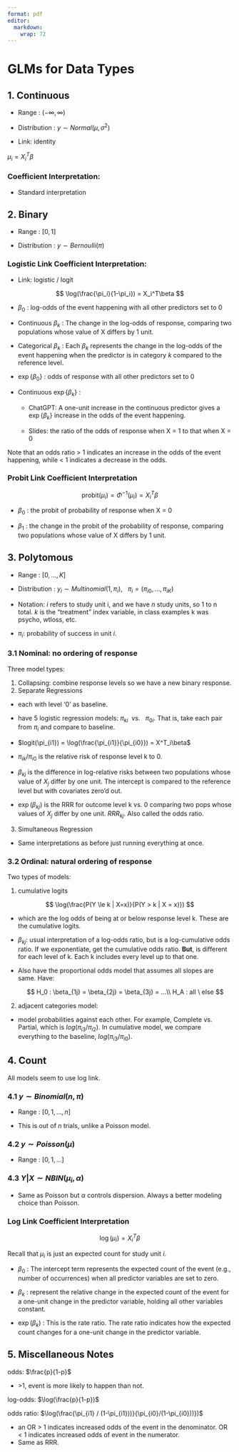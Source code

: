 ```yaml
---
format: pdf
editor: 
  markdown: 
    wrap: 72
---
```


# GLMs for Data Types

## 1. Continuous

-   Range : $(-\infty, \infty)$

-   Distribution : $y \sim Normal(\mu, \sigma^2)$

-   Link: identity

$\mu_i = X^T_i\beta$

### Coefficient Interpretation:

-   Standard interpretation

## 2. Binary

-   Range : $[0,1]$

-   Distribution : $y \sim Bernoulli(\pi)$

### Logistic Link Coefficient Interpretation:

-   Link: logistic / logit

$$
\log(\frac{\pi_i}{1-\pi_i}) = X_i^T\beta
$$

-   $\beta_0$ : log-odds of the event happening with all other
    predictors set to 0

-   Continuous $\beta_k$ : The change in the log-odds of response,
    comparing two populations whose value of X differs by 1 unit.

-   Categorical $\beta_k$ : Each $\beta_k$ represents the change in the
    log-odds of the event happening when the predictor is in category
    $k$ compared to the reference level.

-   $\exp\{\beta_0\}$ : odds of response with all other predictors set
    to 0

-   Continuous $\exp\{\beta_k\}$ :

    -   ChatGPT: A one-unit increase in the continuous predictor gives a
        $\exp\{\beta_k\}$ increase in the odds of the event happening.

    -   Slides: the ratio of the odds of response when X = 1 to that
        when X = 0

Note that an odds ratio \> 1 indicates an increase in the odds of the
event happening, while \< 1 indicates a decrease in the odds.

### Probit Link Coefficient Interpretation

$$
\text{probit}(\mu_i) = \Phi^{-1}(\mu_i) = X_i^T\beta
$$

-   $\beta_0$ : the probit of probability of response when X = 0

-   $\beta_1$ : the change in the probit of the probability of response,
    comparing two populations whose value of X differs by 1 unit.

## 3. Polytomous

-   Range : $[0, ..., K]$

-   Distribution :
    $y_i \sim Multinomial(1, \pi_i), \ \ \ \pi_i = (\pi_{i0},...,\pi_{iK})$

-   Notation: $i$ refers to study unit i, and we have $n$ study units,
    so 1 to n total. $k$ is the "treatment" index variable, in class
    examples k was psycho, wtloss, etc.

-   $\pi_i$: probability of success in unit $i$.

### 3.1 Nominal: no ordering of response

Three model types:

1.  Collapsing: combine response levels so we have a new binary
    response.
2.  Separate Regressions

-   each with level '0' as baseline.

-   have 5 logistic regression models:
    $\pi_{ki} \ \ \text{vs.} \ \ \ \pi_{0i}$. That is, take each pair
    from $\pi_i$ and compare to baseline.

-   $logit(\pi_{i1}) = \log(\frac{\pi_{i1}}{\pi_{i0}}) = X^T_i\beta$

-   $\pi_{ik} / \pi_{i0}$ is the relative risk of response level k to 0.

-   $\beta_{kj}$ is the difference in log-relative risks between two
    populations whose value of $X_j$ differ by one unit. The intercept
    is compared to the reference level but with covariates zero'd out.

-   $\exp({\beta_{kj}})$ is the RRR for outcome level k vs. 0 comparing
    two pops whose values of $X_j$ differ by one unit. $RRR_{kj}$. Also
    called the odds ratio.

3.  Simultaneous Regression

-   Same interpretations as before just running everything at once.

### 3.2 Ordinal: natural ordering of response

Two types of models:

1.  cumulative logits

$$
\log(\frac{P(Y \le k | X=x)}{P(Y > k | X = x)})
$$

-   which are the log odds of being at or below response level k. These
    are the cumulative logits.

-   $\beta_{kj}$: usual interpretation of a log-odds ratio, but is a
    log-cumulative odds ratio. If we exponentiate, get the cumulative
    odds ratio. **But**, is different for each level of k. Each k
    includes every level up to that one.

-   Also have the proportional odds model that assumes all slopes are
    same. Have:

    $$
    H_0 : \beta_{1j} = \beta_{2j} = \beta_{3j} = ...\\ 
    H_A : all \ else
    $$

2.  adjacent categories model:

-   model probabilities against each other. For example, Complete vs.
    Partial, which is $log(\pi_{i3}/\pi_{i2})$. In cumulative model, we
    compare everything to the baseline, $log(\pi_{i3}/\pi_{i0})$.

## 4. Count

All models seem to use log link.

### 4.1 $y \sim Binomial(n, \pi)$

-   Range : $[0, 1, ..., n]$

-   This is out of $n$ trials, unlike a Poisson model.

### 4.2 $y \sim Poisson(\mu)$

-   Range : $[0, 1, ... ]$

### 4.3 $Y|X \sim NBIN(\mu_i, \alpha)$

-   Same as Poisson but $\alpha$ controls dispersion. Always a better
    modeling choice than Poisson.

### Log Link Coefficient Interpretation

$$
\log(\mu_i) = X_i^T\beta
$$

Recall that $\mu_i$ is just an expected count for study unit $i$.

-   $\beta_0$ : The intercept term represents the expected count of the
    event (e.g., number of occurrences) when all predictor variables are
    set to zero.

-   $\beta_k$ : represent the relative change in the expected count of
    the event for a one-unit change in the predictor variable, holding
    all other variables constant.

-   $\exp(\beta_k)$ : This is the rate ratio. The rate ratio indicates
    how the expected count changes for a one-unit change in the
    predictor variable.

## 5. Miscellaneous Notes

odds: $\frac{p}{1-p}$

-   \>1, event is more likely to happen than not.

log-odds: $\log(\frac{p}{1-p})$

odds ratio:
$\log(\frac{\pi_{i1} / (1-\pi_{i1}))}{\pi_{i0}/(1-\pi_{i0}))})$

-   an OR \> 1 indicates increased odds of the event in the denominator.
    OR \< 1 indicates increased odds of event in the numerator.
-   Same as RRR.
